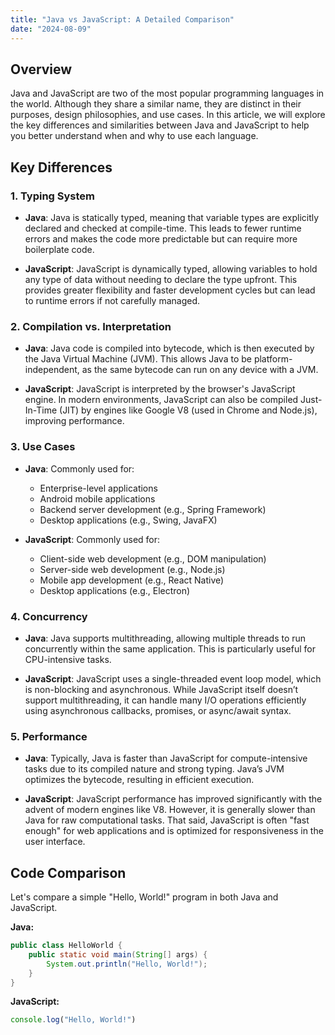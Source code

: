 ```yaml
---
title: "Java vs JavaScript: A Detailed Comparison"
date: "2024-08-09"
---
```


## Overview

Java and JavaScript are two of the most popular programming languages in the world. Although they share a similar name, they are distinct in their purposes, design philosophies, and use cases. In this article, we will explore the key differences and similarities between Java and JavaScript to help you better understand when and why to use each language.

## Key Differences

### 1. **Typing System**

- **Java**: Java is statically typed, meaning that variable types are explicitly declared and checked at compile-time. This leads to fewer runtime errors and makes the code more predictable but can require more boilerplate code.

- **JavaScript**: JavaScript is dynamically typed, allowing variables to hold any type of data without needing to declare the type upfront. This provides greater flexibility and faster development cycles but can lead to runtime errors if not carefully managed.

### 2. **Compilation vs. Interpretation**

- **Java**: Java code is compiled into bytecode, which is then executed by the Java Virtual Machine (JVM). This allows Java to be platform-independent, as the same bytecode can run on any device with a JVM.

- **JavaScript**: JavaScript is interpreted by the browser's JavaScript engine. In modern environments, JavaScript can also be compiled Just-In-Time (JIT) by engines like Google V8 (used in Chrome and Node.js), improving performance.

### 3. **Use Cases**

- **Java**: Commonly used for:
  - Enterprise-level applications
  - Android mobile applications
  - Backend server development (e.g., Spring Framework)
  - Desktop applications (e.g., Swing, JavaFX)

- **JavaScript**: Commonly used for:
  - Client-side web development (e.g., DOM manipulation)
  - Server-side web development (e.g., Node.js)
  - Mobile app development (e.g., React Native)
  - Desktop applications (e.g., Electron)

### 4. **Concurrency**

- **Java**: Java supports multithreading, allowing multiple threads to run concurrently within the same application. This is particularly useful for CPU-intensive tasks.

- **JavaScript**: JavaScript uses a single-threaded event loop model, which is non-blocking and asynchronous. While JavaScript itself doesn’t support multithreading, it can handle many I/O operations efficiently using asynchronous callbacks, promises, or async/await syntax.

### 5. **Performance**

- **Java**: Typically, Java is faster than JavaScript for compute-intensive tasks due to its compiled nature and strong typing. Java’s JVM optimizes the bytecode, resulting in efficient execution.

- **JavaScript**: JavaScript performance has improved significantly with the advent of modern engines like V8. However, it is generally slower than Java for raw computational tasks. That said, JavaScript is often "fast enough" for web applications and is optimized for responsiveness in the user interface.

## Code Comparison

Let's compare a simple "Hello, World!" program in both Java and JavaScript.

**Java:**

```java
public class HelloWorld {
    public static void main(String[] args) {
        System.out.println("Hello, World!");
    }
}
```


**JavaScript:**

```javascript
console.log("Hello, World!")
```